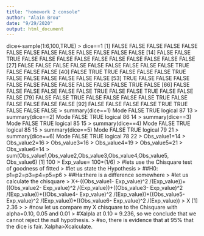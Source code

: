 ---
title: "homework 2 console"
author: "Alain Brou"
date: "9/29/2020"
output: html_document
---
 dice<-sample(1:6,100,TRUE)
> dice==1
  [1] FALSE FALSE FALSE FALSE FALSE FALSE FALSE FALSE FALSE FALSE FALSE FALSE FALSE
 [14] FALSE FALSE  TRUE FALSE FALSE FALSE FALSE FALSE FALSE FALSE FALSE FALSE FALSE
 [27] FALSE FALSE FALSE FALSE FALSE FALSE FALSE FALSE FALSE  TRUE FALSE FALSE FALSE
 [40] FALSE  TRUE  TRUE FALSE FALSE FALSE  TRUE FALSE FALSE FALSE FALSE FALSE FALSE
 [53]  TRUE FALSE FALSE FALSE FALSE FALSE FALSE FALSE FALSE FALSE FALSE  TRUE FALSE
 [66] FALSE FALSE FALSE FALSE FALSE FALSE  TRUE FALSE FALSE  TRUE FALSE FALSE FALSE
 [79] FALSE FALSE  TRUE FALSE FALSE FALSE FALSE  TRUE FALSE FALSE FALSE FALSE FALSE
 [92] FALSE FALSE FALSE FALSE  TRUE  TRUE FALSE FALSE FALSE
> summary(dice==1)
   Mode   FALSE    TRUE 
logical      87      13 
> summary(dice==2)
   Mode   FALSE    TRUE 
logical      86      14 
> summary(dice==3)
   Mode   FALSE    TRUE 
logical      85      15 
> summary(dice==4)
   Mode   FALSE    TRUE 
logical      85      15 
> summary(dice==5)
   Mode   FALSE    TRUE 
logical      79      21 
> summary(dice==6)
   Mode   FALSE    TRUE 
logical      78      22 
> Obs_value1=14
> Obs_value2=16
> Obs_value3=16
> Obs_value4=19
> Obs_value5=21
> Obs_value6=14
> sum(Obs_value1,Obs_value2,Obs_value3,Obs_value4,Obs_value5, Obs_value6)
[1] 100
> Exp_value= 100*(1/6)
> #lets use the Chisquare test of goodness of fitted
> #let us state the Hypothesis
> ##H0: p1=p2=p3=p4=p5=p6 
> ##Ha:there is a difference somewhere
> #let us calculate the chisquare 
> X<-((Obs_value1- Exp_value)^2 /(Exp_value))+((Obs_value2- Exp_value)^2 /(Exp_value))+((Obs_value3- Exp_value)^2 /(Exp_value))+((Obs_value4- Exp_value)^2 /(Exp_value))+((Obs_value5- Exp_value)^2 /(Exp_value))+((Obs_value6- Exp_value)^2 /(Exp_value))
> X
[1] 2.36
> 
> #now let us compare my X chisquare to the Chisquare with alpha=0.10, 0.05 and 0.01
> #Xalpla at 0.10 = 9.236, so we conclude that we cannot reject the null hypothesis.
> #so, there is evidence that at 95% that the dice is fair. Xalpha>Xcalculate.